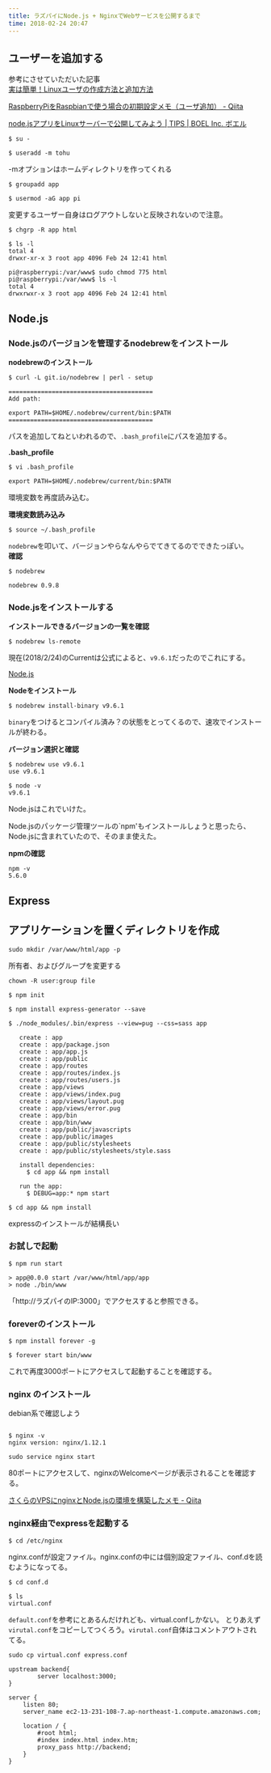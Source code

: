 ```yaml
---
title: ラズパイにNode.js + NginxでWebサービスを公開するまで
time: 2018-02-24 20:47
---
```


## ユーザーを追加する

参考にさせていただいた記事  
[実は簡単！Linuxユーザの作成方法と追加方法](https://eng-entrance.com/linux-user-add)

[RaspberryPiをRaspbianで使う場合の初期設定メモ（ユーザ追加） - Qiita](https://qiita.com/R-STYLE/items/b481ba2d695ddf8bcee4)

[node.jsアプリをLinuxサーバーで公開してみよう | TIPS | BOEL Inc. ボエル](https://boel.jp/tips/vol63_nodejs2.html)

```
$ su -
```

```
$ useradd -m tohu
```

-mオプションはホームディレクトリを作ってくれる

```
$ groupadd app
```

```
$ usermod -aG app pi
```

変更するユーザー自身はログアウトしないと反映されないので注意。

```
$ chgrp -R app html
```

```
$ ls -l
total 4
drwxr-xr-x 3 root app 4096 Feb 24 12:41 html
```

```
pi@raspberrypi:/var/www$ sudo chmod 775 html
pi@raspberrypi:/var/www$ ls -l
total 4
drwxrwxr-x 3 root app 4096 Feb 24 12:41 html
```

## Node.js

### Node.jsのバージョンを管理するnodebrewをインストール

**nodebrewのインストール**

```
$ curl -L git.io/nodebrew | perl - setup

========================================
Add path:

export PATH=$HOME/.nodebrew/current/bin:$PATH
========================================
```

パスを追加してねといわれるので、`.bash_profile`にパスを追加する。

**.bash\_profile**

```
$ vi .bash_profile

export PATH=$HOME/.nodebrew/current/bin:$PATH
```

環境変数を再度読み込む。

**環境変数読み込み**

```
$ source ~/.bash_profile
```

`nodebrew`を叩いて、バージョンやらなんやらでてきてるのでできたっぽい。  
**確認**

```
$ nodebrew

nodebrew 0.9.8
```

### Node.jsをインストールする

**インストールできるバージョンの一覧を確認**

```
$ nodebrew ls-remote
```

現在(2018/2/24)のCurrentは公式によると、`v9.6.1`だったのでこれにする。

[Node.js](https://nodejs.org/en/blog/)

**Nodeをインストール**

```
$ nodebrew install-binary v9.6.1
```

`binary`をつけるとコンパイル済み？の状態をとってくるので、速攻でインストールが終わる。

**バージョン選択と確認**

```
$ nodebrew use v9.6.1
use v9.6.1

$ node -v
v9.6.1
```

Node.jsはこれでいけた。

Node.jsのパッケージ管理ツールの`npm'もインストールしょうと思ったら、Node.jsに含まれていたので、そのまま使えた。

**npmの確認**

```
npm -v
5.6.0
```

## Express

## アプリケーションを置くディレクトリを作成

```
sudo mkdir /var/www/html/app -p
```

所有者、およびグループを変更する

```
chown -R user:group file
```

```
$ npm init
```

```
$ npm install express-generator --save
```

```
$ ./node_modules/.bin/express --view=pug --css=sass app

   create : app
   create : app/package.json
   create : app/app.js
   create : app/public
   create : app/routes
   create : app/routes/index.js
   create : app/routes/users.js
   create : app/views
   create : app/views/index.pug
   create : app/views/layout.pug
   create : app/views/error.pug
   create : app/bin
   create : app/bin/www
   create : app/public/javascripts
   create : app/public/images
   create : app/public/stylesheets
   create : app/public/stylesheets/style.sass

   install dependencies:
     $ cd app && npm install

   run the app:
     $ DEBUG=app:* npm start
```

```
$ cd app && npm install
```

expressのインストールが結構長い

### お試しで起動

```
$ npm run start

> app@0.0.0 start /var/www/html/app/app
> node ./bin/www
```

「http://ラズパイのIP:3000」でアクセスすると参照できる。

### foreverのインストール

```
$ npm install forever -g
```

```
$ forever start bin/www
```

これで再度3000ポートにアクセスして起動することを確認する。

### nginx のインストール

debian系で確認しよう

```

```

```
$ nginx -v
nginx version: nginx/1.12.1
```

```
sudo service nginx start
```

80ポートにアクセスして、nginxのWelcomeページが表示されることを確認する。

[さくらのVPSにnginxとNode.jsの環境を構築したメモ - Qiita](https://qiita.com/azk0305/items/1b11689516169e04041a)

### nginx経由でexpressを起動する

```
$ cd /etc/nginx
```

nginx.confが設定ファイル。nginx.confの中には個別設定ファイル、conf.dを読むようになってる。

```
$ cd conf.d
```

```
$ ls
virtual.conf
```

`default.conf`を参考にとあるんだけれども、virtual.confしかない。 とりあえず`virutal.conf`をコピーしてつくろう。`virutal.conf`自体はコメントアウトされてる。

```
sudo cp virtual.conf express.conf
```

```
upstream backend{
        server localhost:3000;
}

server {
    listen 80;
    server_name ec2-13-231-108-7.ap-northeast-1.compute.amazonaws.com;

    location / {
        #root html;
        #index index.html index.htm;
        proxy_pass http://backend;
    }
}
```
